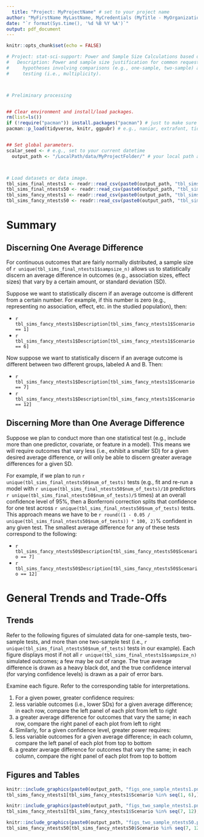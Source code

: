 ```yaml
---
  title: "Project: MyProjectName" # set to your project name
author: "MyFirstName MyLastName, MyCredentials (MyTitle - MyOrganization)" # write your name, credentials, title, and organization here
date: "`r format(Sys.time(), '%d %B %Y %A')`"
output: pdf_document
---
```

  
```r
knitr::opts_chunk$set(echo = FALSE)
```

```r
# Project: stat-sci-support: Power and Sample Size Calculations based on Comparing Expectations
#   Description: Power and sample size justification for common requests with vague research
#     hypotheses involving comparisons (e.g., one-sample, two-sample) and possible multiple
#     testing (i.e., multiplicity).



# Preliminary processing


## Clear environment and install/load packages.
rm(list=ls())
if (!require("pacman")) install.packages("pacman") # just to make sure "pacman" is installed
pacman::p_load(tidyverse, knitr, ggpubr) # e.g., naniar, extrafont, tidyverse, reshape2, janitor, lubridate, jsonlite, arsenal, knitr, feather


## Set global parameters.
scalar_seed <- # e.g., set to your current datetime
  output_path <- "/LocalPath/data/MyProjectFolder/" # your local path and project folder within the "data" folder



# Load datasets or data image.
tbl_sims_final_ntests1 <- readr::read_csv(paste0(output_path, "tbl_sims_final_ntests1.csv")) # should match make-analysis-output.R outputs you created
tbl_sims_final_ntests50 <- readr::read_csv(paste0(output_path, "tbl_sims_final_ntests50.csv")) # should match make-analysis-output.R outputs you created
tbl_sims_fancy_ntests1 <- readr::read_csv(paste0(output_path, "tbl_sims_fancy_ntests1.csv")) # should match make-analysis-output.R outputs you created
tbl_sims_fancy_ntests50 <- readr::read_csv(paste0(output_path, "tbl_sims_fancy_ntests50.csv")) # should match make-analysis-output.R outputs you created
```



# Summary


## Discerning One Average Difference

For continuous outcomes that are fairly normally distributed, a sample size of `r unique(tbl_sims_final_ntests1$sampsize_n)` allows us to statistically discern an average difference in outcomes (e.g., association sizes, effect sizes) that vary by a certain amount, or standard deviation (SD).

Suppose we want to statistically discern if an average outcome is different from a certain number. For example, if this number is zero (e.g., representing no association, effect, etc. in the studied population), then:
  
  - `r tbl_sims_fancy_ntests1$Description[tbl_sims_fancy_ntests1$Scenario == 1]`
- `r tbl_sims_fancy_ntests1$Description[tbl_sims_fancy_ntests1$Scenario == 6]`

Now suppose we want to statistically discern if an average outcome is different between two different groups, labeled A and B. Then:
  
  - `r tbl_sims_fancy_ntests1$Description[tbl_sims_fancy_ntests1$Scenario == 7]`
- `r tbl_sims_fancy_ntests1$Description[tbl_sims_fancy_ntests1$Scenario == 12]`


## Discerning More than One Average Difference

Suppose we plan to conduct more than one statistical test (e.g., include more than one predictor, covariate, or feature in a model). This means we will require outcomes that vary less (i.e., exhibit a smaller SD) for a given desired average difference, or will only be able to discern greater average differences for a given SD.

For example, if we plan to run `r unique(tbl_sims_final_ntests50$num_of_tests)` tests (e.g., fit and re-run a model with `r unique(tbl_sims_final_ntests50$num_of_tests)/10` predictors `r unique(tbl_sims_final_ntests50$num_of_tests)/5` times) at an overall confidence level of 95%, then a Bonferroni correction splits that confidence for one test across `r unique(tbl_sims_final_ntests50$num_of_tests)` tests. This approach means we have to be `r round((1 - 0.05 / unique(tbl_sims_final_ntests50$num_of_tests)) * 100, 2)`% confident in any given test. The smallest average difference for any of these tests correspond to the following:
  
  - `r tbl_sims_fancy_ntests50$Description[tbl_sims_fancy_ntests50$Scenario == 7]`
- `r tbl_sims_fancy_ntests50$Description[tbl_sims_fancy_ntests50$Scenario == 12]`



# General Trends and Trade-Offs


## Trends

Refer to the following figures of simulated data for one-sample tests, two-sample tests, and more than one two-sample test (i.e., `r unique(tbl_sims_final_ntests50$num_of_tests)` tests in our example). Each figure displays most if not all `r unique(tbl_sims_final_ntests1$sampsize_n)` simulated outcomes; a few may be out of range. The true average difference is drawn as a heavy black dot, and the true confidence interval (for varying confidence levels) is drawn as a pair of error bars.

Examine each figure. Refer to the corresponding table for interpretations.

1. For a given power, greater confidence requires:
  1. less variable outcomes (i.e., lower SDs) for a given average difference; in each row, compare the left panel of each plot from left to right
1. a greater average difference for outcomes that vary the same; in each row, compare the right panel of each plot from left to right
1. Similarly, for a given confidence level, greater power requires:
  1. less variable outcomes for a given average difference; in each column, compare the left panel of each plot from top to bottom
1. a greater average difference for outcomes that vary the same; in each column, compare the right panel of each plot from top to bottom

\newpage

## Figures and Tables

```r
knitr::include_graphics(paste0(output_path, "figs_one_sample_ntests1.png"))
tbl_sims_fancy_ntests1[tbl_sims_fancy_ntests1$Scenario %in% seq(1, 6),] %>% knitr::kable()
```

\newpage

```r
knitr::include_graphics(paste0(output_path, "figs_two_sample_ntests1.png"))
tbl_sims_fancy_ntests1[tbl_sims_fancy_ntests1$Scenario %in% seq(7, 12),] %>% knitr::kable()
```

\newpage

```r
knitr::include_graphics(paste0(output_path, "figs_two_sample_ntests50.png"))
tbl_sims_fancy_ntests50[tbl_sims_fancy_ntests50$Scenario %in% seq(7, 12),] %>% knitr::kable()
```